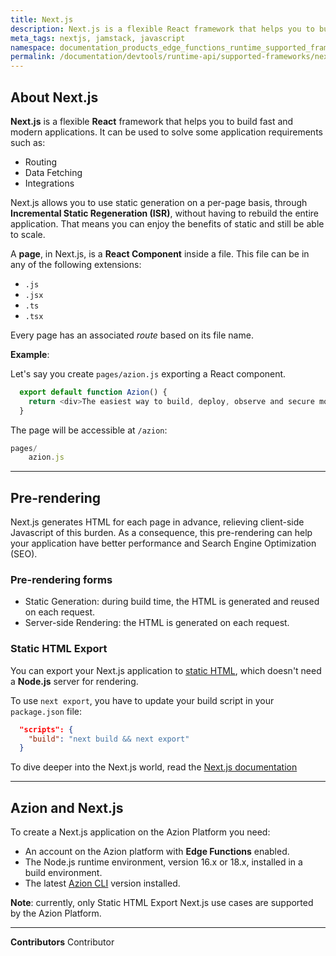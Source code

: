 ```yaml
---
title: Next.js
description: Next.js is a flexible React framework that helps you to build fast and modern applications.
meta_tags: nextjs, jamstack, javascript
namespace: documentation_products_edge_functions_runtime_supported_frameworks_nextjs
permalink: /documentation/devtools/runtime-api/supported-frameworks/nextjs/
---
```


## About Next.js

**Next.js** is a flexible **React** framework that helps you to build fast and modern applications. It can be used to solve some application requirements such as:

- Routing
- Data Fetching
- Integrations

Next.js allows you to use static generation on a per-page basis, through **Incremental Static Regeneration (ISR)**, without having to rebuild the entire application. That means you can enjoy the benefits of static and still be able to scale.

A **page**, in Next.js, is a **React Component** inside a file. This file can be in any of the following extensions:

- `.js`
- `.jsx`
- `.ts`
- `.tsx`

Every page has an associated *route* based on its file name.

**Example**:

Let's say you create `pages/azion.js` exporting a React component.

```js
  export default function Azion() {
    return <div>The easiest way to build, deploy, observe and secure modern applications.</div>
  }
```

The page will be accessible at `/azion`:

```js
pages/
    azion.js
```

---

## Pre-rendering

Next.js generates HTML for each page in advance, relieving client-side Javascript of this burden. As a consequence, this pre-rendering can help your application have better performance and Search Engine Optimization (SEO).

### Pre-rendering forms

- Static Generation: during build time, the HTML is generated and reused on each request.
- Server-side Rendering: the HTML is generated on each request.

### Static HTML Export

You can export your Next.js application to [static HTML](https://nextjs.org/docs/advanced-features/static-html-export), which doesn't need a **Node.js** server for rendering.

To use `next export`, you have to update your build script in your `package.json` file:

```json
  "scripts": {
    "build": "next build && next export"
  }
```

To dive deeper into the Next.js world, read the [Next.js documentation](https://nextjs.org/docs/getting-started)

---

## Azion and Next.js

To create a Next.js application on the Azion Platform you need:

- An account on the Azion platform with **Edge Functions** enabled.
- The Node.js runtime environment, version 16.x or 18.x, installed in a build environment.
- The latest [Azion CLI](/en/documentation/products/azion-cli/overview/) version installed.


**Note**: currently, only Static HTML Export Next.js use cases are supported by the Azion Platform.



---


**Contributors** <ContributorList>Contributor</ContributorList>
